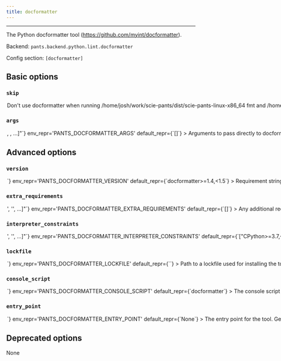 ```yaml
---
title: docformatter
---
```



---

The Python docformatter tool (https://github.com/myint/docformatter).

Backend: <span className="color--primary">`pants.backend.python.lint.docformatter`</span>

Config section: <span className="color--primary">`[docformatter]`</span>

<span className={styles.options}>

## Basic options

### `skip`

<Option
  cli_repr={`--[no-]docformatter-skip`}
  env_repr='PANTS_DOCFORMATTER_SKIP'
  default_repr={`False`}
>

Don&#x27;t use docformatter when running `/home/josh/work/scie-pants/dist/scie-pants-linux-x86_64 fmt` and `/home/josh/work/scie-pants/dist/scie-pants-linux-x86_64 lint`.

</Option>

### `args`

<Option
  cli_repr={`--docformatter-args="[<shell_str>, <shell_str>, ...]"`}
  env_repr='PANTS_DOCFORMATTER_ARGS'
  default_repr={`[]`}
>

Arguments to pass directly to docformatter, e.g. `--docformatter-args='--wrap-summaries=100 --pre-summary-newline'`.

</Option>

## Advanced options

### `version`

<Option
  cli_repr={`--docformatter-version=<str>`}
  env_repr='PANTS_DOCFORMATTER_VERSION'
  default_repr={`docformatter>=1.4,<1.5`}
>

Requirement string for the tool.

</Option>

### `extra_requirements`

<Option
  cli_repr={`--docformatter-extra-requirements="['<str>', '<str>', ...]"`}
  env_repr='PANTS_DOCFORMATTER_EXTRA_REQUIREMENTS'
  default_repr={`[]`}
>

Any additional requirement strings to use with the tool. This is useful if the tool allows you to install plugins or if you need to constrain a dependency to a certain version.

</Option>

### `interpreter_constraints`

<Option
  cli_repr={`--docformatter-interpreter-constraints="['<str>', '<str>', ...]"`}
  env_repr='PANTS_DOCFORMATTER_INTERPRETER_CONSTRAINTS'
  default_repr={`["CPython>=3.7,<4"]`}
>

Python interpreter constraints for this tool.

</Option>

### `lockfile`

<Option
  cli_repr={`--docformatter-lockfile=<str>`}
  env_repr='PANTS_DOCFORMATTER_LOCKFILE'
  default_repr={`<default>`}
>

Path to a lockfile used for installing the tool.

Set to the string `<default>` to use a lockfile provided by Pants, so long as you have not changed the `--version` and `--extra-requirements` options, and the tool&#x27;s interpreter constraints are compatible with the default. Pants will error or warn if the lockfile is not compatible (controlled by `[python].invalid_lockfile_behavior`). See https://github.com/pantsbuild/pants/blob/release_2.11.1/src/python/pants/backend/python/lint/docformatter/docformatter.lock for the default lockfile contents.

Set to the string `<none>` to opt out of using a lockfile. We do not recommend this, though, as lockfiles are essential for reproducible builds.

To use a custom lockfile, set this option to a file path relative to the build root, then run `/home/josh/work/scie-pants/dist/scie-pants-linux-x86_64 generate-lockfiles --resolve=docformatter`.

As explained at https://www.pantsbuild.org/v2.11/docs/python-third-party-dependencies, lockfile generation via `generate-lockfiles` does not always work and you may want to manually generate the lockfile. You will want to set `[python].invalid_lockfile_behavior = 'ignore'` so that Pants does not complain about missing lockfile headers.

</Option>

### `console_script`

<Option
  cli_repr={`--docformatter-console-script=<str>`}
  env_repr='PANTS_DOCFORMATTER_CONSOLE_SCRIPT'
  default_repr={`docformatter`}
>

The console script for the tool. Using this option is generally preferable to (and mutually exclusive with) specifying an --entry-point since console script names have a higher expectation of staying stable across releases of the tool. Usually, you will not want to change this from the default.

</Option>

### `entry_point`

<Option
  cli_repr={`--docformatter-entry-point=<str>`}
  env_repr='PANTS_DOCFORMATTER_ENTRY_POINT'
  default_repr={`None`}
>

The entry point for the tool. Generally you only want to use this option if the tool does not offer a --console-script (which this option is mutually exclusive with). Usually, you will not want to change this from the default.

</Option>

## Deprecated options

None

</span>